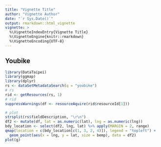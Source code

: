 ```yaml
---
title: "Vignette Title"
author: "Vignette Author"
date: "`r Sys.Date()`"
output: rmarkdown::html_vignette
vignette: >
  %\VignetteIndexEntry{Vignette Title}
  %\VignetteEngine{knitr::rmarkdown}
  %\VignetteEncoding{UTF-8}
---
```


## Youbike

```r
library(DataTaipei)
library(ggmap)
library(dplyr)
rs <- dataSetMetadataSearch(q = "youbike")
# rs
rid <- getResources(rs, 1)
# rid
suppressWarnings(df <- resourceAquire(rid$resourceId[1]))

# plot
strsplit(rs$fieldDescription, "\r\n")
df2 <- mutate(df, lat = as.numeric(lat), lng = as.numeric(lng))
bdy_location <- select(df2, lng, lat) %>% apply(MARGIN = 2, range)
qmap(location = c(bdy_location[c(1, 3, 2, 4)]), legend = "topleft") +
  geom_point(aes(x = lng, y = lat, size = bemp), data = df2)
plot(g)
```